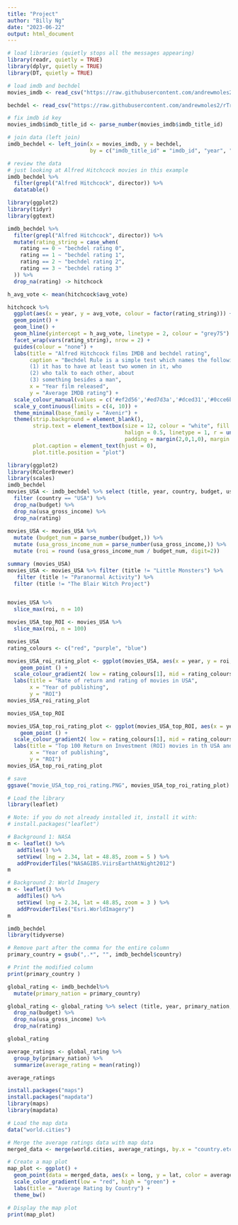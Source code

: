 ---
title: "Project"
author: "Billy Ng"
date: "2023-06-22"
output: html_document
---


```{r}


# load libraries (quietly stops all the messages appearing)
library(readr, quietly = TRUE)
library(dplyr, quietly = TRUE)
library(DT, quietly = TRUE)

# load imdb and bechdel
movies_imdb <- read_csv("https://raw.githubusercontent.com/andrewmoles2/rTrainIntroduction/main/r-data-wrangling-1/data/IMDb%20movies.csv")

bechdel <- read_csv("https://raw.githubusercontent.com/andrewmoles2/rTrainIntroduction/main/r-data-wrangling-1/data/raw_bechdel.csv")

# fix imdb id key
movies_imdb$imdb_title_id <- parse_number(movies_imdb$imdb_title_id)

# join data (left join)
imdb_bechdel <- left_join(x = movies_imdb, y = bechdel,
                          by = c("imdb_title_id" = "imdb_id", "year", "title"))

# review the data
# just looking at Alfred Hitchcock movies in this example
imdb_bechdel %>%
  filter(grepl("Alfred Hitchcock", director)) %>%
  datatable()
```

```{r}
library(ggplot2)
library(tidyr)
library(ggtext)

imdb_bechdel %>%
  filter(grepl("Alfred Hitchcock", director)) %>%
  mutate(rating_string = case_when(
    rating == 0 ~ "bechdel rating 0",
    rating == 1 ~ "bechdel rating 1",
    rating == 2 ~ "bechdel rating 2",
    rating == 3 ~ "bechdel rating 3"
  )) %>%
  drop_na(rating) -> hitchcock

h_avg_vote <- mean(hitchcock$avg_vote)

hitchcock %>%
  ggplot(aes(x = year, y = avg_vote, colour = factor(rating_string))) +
  geom_point() +
  geom_line() +
  geom_hline(yintercept = h_avg_vote, linetype = 2, colour = "grey75") +
  facet_wrap(vars(rating_string), nrow = 2) +
  guides(colour = "none") + 
  labs(title = "Alfred Hitchcock films IMDB and bechdel rating",
       caption = "Bechdel Rule is a simple test which names the following three criteria: 
       (1) it has to have at least two women in it, who 
       (2) who talk to each other, about 
       (3) something besides a man",
       x = "Year film released",
       y = "Average IMDB rating") +
  scale_colour_manual(values = c('#ef2d56','#ed7d3a','#dced31','#0cce6b')) +
  scale_y_continuous(limits = c(4, 10)) +
  theme_minimal(base_family = "Avenir") +
  theme(strip.background = element_blank(),
        strip.text = element_textbox(size = 12, colour = "white", fill = "#5D729D", box.colour = "#4A618C",
                                     halign = 0.5, linetype = 1, r = unit(5, "pt"), width = unit(1, "npc"),
                                     padding = margin(2,0,1,0), margin = margin(3,3,3,3)),
        plot.caption = element_text(hjust = 0),
        plot.title.position = "plot")
```
```{r}
library(ggplot2)
library(RColorBrewer)
library(scales)
imdb_bechdel
movies_USA <- imdb_bechdel %>% select (title, year, country, budget, usa_gross_income, rating) %>%
  filter (country == "USA") %>%
  drop_na(budget) %>%
  drop_na(usa_gross_income) %>%
  drop_na(rating)
  
movies_USA <- movies_USA %>%
  mutate (budget_num = parse_number(budget,)) %>%
  mutate (usa_gross_income_num = parse_number(usa_gross_income,)) %>%
  mutate (roi = round (usa_gross_income_num / budget_num, digit=2))

summary (movies_USA)
movies_USA <- movies_USA %>% filter (title != "Little Monsters") %>%
   filter (title != "Paranormal Activity") %>%
  filter (title != "The Blair Witch Project")


movies_USA %>%
  slice_max(roi, n = 10)

movies_USA_top_ROI <- movies_USA %>%
  slice_max(roi, n = 100)

movies_USA
rating_colours <- c("red", "purple", "blue")

movies_USA_roi_rating_plot <- ggplot(movies_USA, aes(x = year, y = roi, colour = rating)) + 
    geom_point () +
  scale_colour_gradient2( low = rating_colours[1], mid = rating_colours[2], high = rating_colours[3] ) +
  labs(title = "Rate of return and rating of movies in USA",
       x = "Year of publishing",
       y = "ROI")
movies_USA_roi_rating_plot

movies_USA_top_ROI 

movies_USA_top_roi_rating_plot <- ggplot(movies_USA_top_ROI, aes(x = year, y = roi, colour = rating)) + 
    geom_point () +
  scale_colour_gradient2( low = rating_colours[1], mid = rating_colours[2], high = rating_colours[3] ) +
  labs(title = "Top 100 Return on Investment (ROI) movies in th USA and their ratings",
       x = "Year of publishing",
       y = "ROI")
movies_USA_top_roi_rating_plot

# save
ggsave("movie_USA_top_roi_rating.PNG", movies_USA_top_roi_rating_plot)

```

```{r}
# Load the library
library(leaflet)

# Note: if you do not already installed it, install it with:
# install.packages("leaflet")

# Background 1: NASA
m <- leaflet() %>% 
   addTiles() %>% 
   setView( lng = 2.34, lat = 48.85, zoom = 5 ) %>% 
   addProviderTiles("NASAGIBS.ViirsEarthAtNight2012")
m

# Background 2: World Imagery
m <- leaflet() %>% 
   addTiles() %>% 
   setView( lng = 2.34, lat = 48.85, zoom = 3 ) %>% 
   addProviderTiles("Esri.WorldImagery")
m


```

```{r}
imdb_bechdel
library(tidyverse)

# Remove part after the comma for the entire column
primary_country = gsub(",.*", "", imdb_bechdel$country)

# Print the modified column
print(primary_country )

global_rating <- imdb_bechdel%>%
  mutate(primary_nation = primary_country)

global_rating <- global_rating %>% select (title, year, primary_nation, budget, usa_gross_income, rating) %>%
  drop_na(budget) %>%
  drop_na(usa_gross_income) %>%
  drop_na(rating)

global_rating

average_ratings <- global_rating %>%
  group_by(primary_nation) %>%
  summarize(average_rating = mean(rating))

average_ratings

install.packages("maps")
install.packages("mapdata")
library(maps)
library(mapdata)

# Load the map data
data("world.cities")

# Merge the average ratings data with map data
merged_data <- merge(world.cities, average_ratings, by.x = "country.etc", by.y = "primary_nation", all.x = TRUE)

# Create a map plot
map_plot <- ggplot() +
  geom_point(data = merged_data, aes(x = long, y = lat, color = average_rating), alpha = 0.7) +
  scale_color_gradient(low = "red", high = "green") +
  labs(title = "Average Rating by Country") +
  theme_bw()

# Display the map plot
print(map_plot)










```

